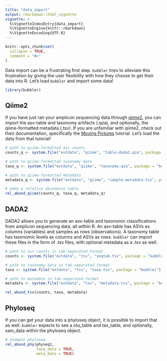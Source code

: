 ```yaml
---
title: "data_import"
output: rmarkdown::html_vignette
vignette: >
  %\VignetteIndexEntry{data_import}
  %\VignetteEngine{knitr::rmarkdown}
  %\VignetteEncoding{UTF-8}
---
```


```r
knitr::opts_chunk$set(
  collapse = TRUE,
  comment = "#>"
)
```

Data import can be a frustrating first step. `bubbler` tries to alleviate this frustration by giving the user flexibility with how they choose to get their data into R. Let's load `bubbler` and import some data! 

```r
library(bubbler)
```

## Qiime2

If you have just ran your amplicon sequencing data through [qiime2](https://qiime2.org/), you can import the asv-table and taxonomy artifacts (.qza), and optionally, the qiime-formatted metadata (.tsv). If you are unfamiliar with qiime2, check out their documentation, specifically the [Moving Pictures](https://docs.qiime2.org/2024.5/tutorials/moving-pictures/) tutorial. Let's load the data from that tutorial!

```r
# path to qiime-formatted asv counts 
counts_q <- system.file("extdata", "qiime", "table-dada2.qza", package = "bubbler")

# path to qiime-formatted taxonomy data 
taxa_q <- system.file("extdata", "qiime", "taxonomy.qza", package = "bubbler")

# path to qiime-formatted metadata
metadata_q <- system.file("extdata", "qiime", "sample-metadata.tsv", package = "bubbler")

# make a relative abundance table 
rel_abund_qiime(counts_q, taxa_q, metadata_q)

```

## DADA2 

DADA2 allows you to generate an asv-table and taxonomic classifications from amplicon sequencing data, all within R. An asv-table has ASVs as columns (variables) and samples as rows (observations). A taxonomy table has taxonomic levels as columns and ASVs as rows. `bubbler` can import these files in the form of .tsv files, with optional metadata as a .tsv as well. 

```r
# path to asv counts in tab-separated format
counts <- system.file("extdata", "tsv", "seqtab.tsv", package = "bubbler")

# path to taxonomy data in tab-separated format
taxa <- system.file("extdata", "tsv", "taxa.tsv", package = "bubbler")

# path to metadata in tab-seperated format 
metadata <- system.file("extdata", "tsv", "metadata.tsv", package = "bubbler")

rel_abund_tsv(counts, taxa, metadata)
```

## Phyloseq

If you can get your data into a phyloseq object, it is possible to import that as well. `bubbler` expects to see a otu_table and tax_table, and optionally, sam_data within the phyloseq object. 

```r
# example phyloseq
rel_abund_phy(physeq1,
              taxa_data = TRUE,
              meta_data = TRUE)
```





